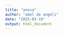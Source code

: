 ```yaml
---
title: "anova"
author: "amel de angeli"
date: "2025-03-19"
output: html_document
---
```


```r

```
